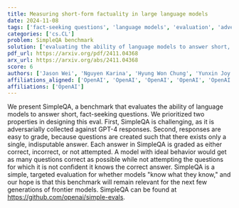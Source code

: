 ```yaml
---
title: Measuring short-form factuality in large language models
date: 2024-11-08
tags: ['fact-seeking questions', 'language models', 'evaluation', 'adversarial collection', 'benchmark', 'grading responses', 'model behavior']
categories: ['cs.CL']
problem: SimpleQA benchmark
solution: ['evaluating the ability of language models to answer short, fact-seeking questions']
pdf_url: https://arxiv.org/pdf/2411.04368
arx_url: https://arxiv.org/abs/2411.04368
score: 6
authors: ['Jason Wei', 'Nguyen Karina', 'Hyung Won Chung', 'Yunxin Joy Jiao', 'Spencer Papay', 'Amelia Glaese', 'John Schulman', 'William Fedus']
affiliations_aligned: ['OpenAI', 'OpenAI', 'OpenAI', 'OpenAI', 'OpenAI', 'OpenAI', 'OpenAI', 'OpenAI']
affiliations: ['OpenAI']
---
```



We present SimpleQA, a benchmark that evaluates the ability of language models to answer short, fact-seeking questions. We prioritized two properties in designing this eval. First, SimpleQA is challenging, as it is adversarially collected against GPT-4 responses. Second, responses are easy to grade, because questions are created such that there exists only a single, indisputable answer. Each answer in SimpleQA is graded as either correct, incorrect, or not attempted. A model with ideal behavior would get as many questions correct as possible while not attempting the questions for which it is not confident it knows the correct answer. SimpleQA is a simple, targeted evaluation for whether models "know what they know," and our hope is that this benchmark will remain relevant for the next few generations of frontier models. SimpleQA can be found at https://github.com/openai/simple-evals.